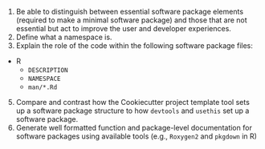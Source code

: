 1. Be able to distinguish between essential software package elements (required to make a minimal software package)
   and those that are not essential but act to improve the user and developer experiences.
2. Define what a namespace is.
3. Explain the role of the code within the following software package files:
  - R
    - `DESCRIPTION`
    - `NAMESPACE`
    - `man/*.Rd`

5. Compare and contrast how the Cookiecutter project template tool sets up a software package structure to how `devtools` and `usethis` set up a software package.
6. Generate well formatted function and package-level documentation for software packages using available tools (e.g., `Roxygen2` and `pkgdown` in R)
